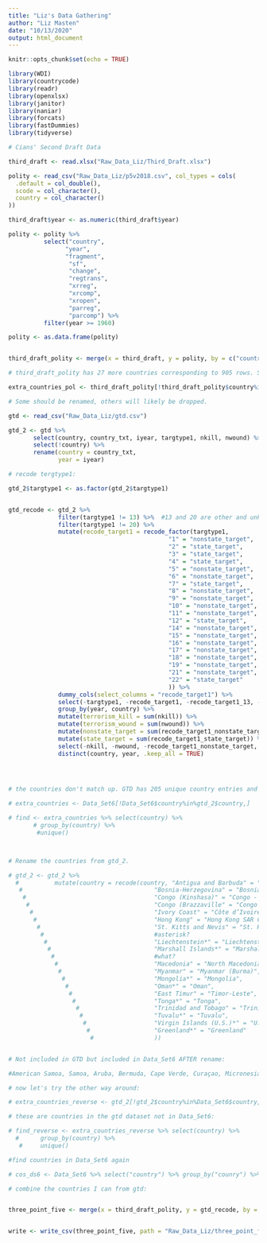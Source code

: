 ---
title: "Liz's Data Gathering"
author: "Liz Masten"
date: "10/13/2020"
output: html_document
---

```{r setup, include=FALSE}
knitr::opts_chunk$set(echo = TRUE)

library(WDI)
library(countrycode)
library(readr)
library(openxlsx)
library(janitor)
library(naniar)
library(forcats)
library(fastDummies)
library(tidyverse)

```


```{r Cian dataset}

# Cians' Second Draft Data

third_draft <- read.xlsx("Raw_Data_Liz/Third_Draft.xlsx")


```

```{r Polity V}

polity <- read_csv("Raw_Data_Liz/p5v2018.csv", col_types = cols(
  .default = col_double(),
  scode = col_character(),
  country = col_character()
))

third_draft$year <- as.numeric(third_draft$year)

polity <- polity %>% 
          select("country",
                "year",
                "fragment", 
                 "sf",
                 "change",
                 "regtrans",
                 "xrreg",
                 "xrcomp",
                 "xropen",
                 "parreg",
                 "parcomp") %>% 
          filter(year >= 1960)

polity <- as.data.frame(polity)


third_draft_polity <- merge(x = third_draft, y = polity, by = c("country", "year"), all = TRUE)


```

```{r}

# third_draft_polity has 27 more countries corresponding to 905 rows. See extra_co.rmd for list of countries. 

extra_countries_pol <- third_draft_polity[!third_draft_polity$country%in%third_draft$country,]

# Some should be renamed, others will likely be dropped. 

```


```{r}

gtd <- read_csv("Raw_Data_Liz/gtd.csv")

gtd_2 <- gtd %>% 
       select(country, country_txt, iyear, targtype1, nkill, nwound) %>% 
       select(!country) %>% 
       rename(country = country_txt,
              year = iyear)

```

```{r}

# recode tergtype1: 

gtd_2$targtype1 <- as.factor(gtd_2$targtype1)


gtd_recode <- gtd_2 %>% 
              filter(targtype1 != 13) %>%  #13 and 20 are other and unk, respectively 
              filter(targtype1 != 20) %>% 
              mutate(recode_target1 = recode_factor(targtype1,
                                             "1" = "nonstate_target",   #businesses    
                                             "2" = "state_target",      #government(general)
                                             "3" = "state_target",      #police
                                             "4" = "state_target",      #military
                                             "5" = "nonstate_target",   #abortion-related
                                             "6" = "nonstate_target",   #airports, aircraft*
                                             "7" = "state_target",      #government(diplomats)
                                             "8" = "nonstate_target",   #edu institutions 
                                             "9" = "nonstate_target",   #food or water supply
                                             "10" = "nonstate_target",  #journalists/ media 
                                             "11" = "nonstate_target",  #maritime*
                                             "12" = "state_target",     #NGO
                                             "14" = "nonstate_target",  #private citizens/ property
                                             "15" = "nonstate_target",  #religious figures/ institutions
                                             "16" = "nonstate_target",  #telecommunications*
                                             "17" = "nonstate_target",  #terrorists/ non-state militias
                                             "18" = "nonstate_target",  #tourists 
                                             "19" = "nonstate_target",  #transportation 
                                             "21" = "nonstate_target",  #utilities*
                                             "22" = "state_target"      #violent political parties
                                             )) %>% 
              dummy_cols(select_columns = "recode_target1") %>% 
              select(-targtype1, -recode_target1, -recode_target1_13, -recode_target1_20) %>% 
              group_by(year, country) %>% 
              mutate(terrorism_kill = sum(nkill)) %>% 
              mutate(terrorism_wound = sum(nwound)) %>% 
              mutate(nonstate_target = sum(recode_target1_nonstate_target)) %>% 
              mutate(state_target = sum(recode_target1_state_target)) %>% 
              select(-nkill, -nwound, -recode_target1_nonstate_target, -recode_target1_state_target) %>% 
              distinct(country, year, .keep_all = TRUE)


  
```



```{r}

# the countries don't match up. GTD has 205 unique country entries and our dataset so far has 217. 

# extra_countries <- Data_Set6[!Data_Set6$country%in%gtd_2$country,]

# find <- extra_countries %>% select(country) %>% 
       # group_by(country) %>% 
        #unique()



# Rename the countries from gtd_2.

# gtd_2 <- gtd_2 %>% 
  #          mutate(country = recode(country, "Antigua and Barbuda" = "Antigua & Barbuda",
   #                                     "Bosnia-Herzegovina" = "Bosnia & Herzegovina", 
    #                                    "Congo (Kinshasa)" = "Congo - Kinshasa", 
     #                                   "Congo (Brazzaville" = "Congo - Brazzaville",
      #                                  "Ivory Coast" = "Côte d’Ivoire",
       #                                 "Hong Kong" = "Hong Kong SAR China", 
        #                                "St. Kitts and Nevis" = "St. Kitts & Nevis",
         #                               #asterisk? 
          #                              "Liechtenstein*" = "Liechtenstein", 
           #                             "Marshall Islands*" = "Marshall Islands",
            #                            #what? 
             #                           "Macedonia" = "North Macedonia", 
              #                          "Myanmar" = "Myanmar (Burma)", 
               #                         "Mongolia*" = "Mongolia", 
                #                        "Oman*" = "Oman", 
                 #                       "East Timur" = "Timor-Leste", 
                  #                      "Tonga*" = "Tonga",
                   #                     "Trinidad and Tobago" = "Trinidad & Tobago",
                    #                    "Tuvalu*" = "Tuvalu", 
                     #                   "Virgin Islands (U.S.)*" = "U.S. Virgin Islands",
                      #                  "Greenland*" = "Greenland"
                       #                 ))


# Not included in GTD but included in Data_Set6 AFTER rename:

#American Samoa, Samoa, Aruba, Bermuda, Cape Verde, Curaçao, Micronesia, Faroe Islands, Gibraltar, Guam, Isle of Man, Channel Islands, Kiribati, Cayman Islands, Monaco, Saint Martin (French part), 	Macao SAR China, Northern Mariana Islands, Nauru, Puerto Rico, 	San Marino, São Tomé & Príncipe, Sint Maarten, Eswatini, 	Turks & Caicos Islands, St. Vincent & Grenadines, British Virgin Islands (28 total). 

```


```{r}

# now let's try the other way around: 

# extra_countries_reverse <- gtd_2[!gtd_2$country%in%Data_Set6$country,]

# these are countries in the gtd dataset not in Data_Set6: 

# find_reverse <- extra_countries_reverse %>% select(country) %>% 
  #      group_by(country) %>% 
   #     unique()

#find countries in Data_Set6 again 

# cos_ds6 <- Data_Set6 %>% select("country") %>% group_by("counry") %>% unique()


```

```{r}

# combine the countries I can from gtd: 


three_point_five <- merge(x = third_draft_polity, y = gtd_recode, by = c("country", "year"), all = TRUE)


write <- write_csv(three_point_five, path = "Raw_Data_Liz/three_point_five.csv")



```


